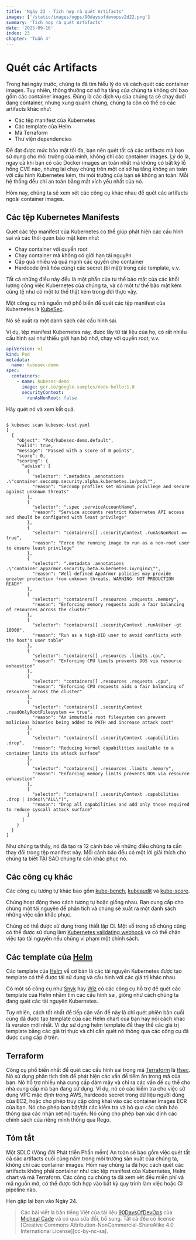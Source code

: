 ```yaml
---
title: 'Ngày 23 - Tích hợp rà quét Artifacts'
images: ['/static/images/ogps/90daysofdevopsv2d22.png']
summary: 'Tích hợp rà quét Artifacts'
date: '2025-09-16'
index: 23
chapter: 'Tuần 4'
---
```


<TOCInline toc={props.toc} asDisclosure />

# Quét các Artifacts

Trong hai ngày trước, chúng ta đã tìm hiểu lý do và cách quét các container images.
Tuy nhiên, thông thường cơ sở hạ tầng của chúng ta không chỉ bao gồm các container images. Đúng là các dịch vụ của chúng ta sẽ chạy dưới dạng container, nhưng xung quanh chúng, chúng ta còn có thể có các artifacts khác như:

- Các tệp manifest của Kubernetes
- Các template của Helm
- Mã Terraform
- Thư viện dependencies

Để đạt được mức bảo mật tối đa, bạn nên quét tất cả các artifacts mà bạn sử dụng cho môi trường của mình, không chỉ các container images.
Lý do là, ngay cả khi bạn có các Docker images an toàn nhất mà không có bất kỳ lỗ hổng CVE nào, nhưng lại chạy chúng trên một cơ sở hạ tầng không an toàn với cấu hình Kubernetes kém, thì môi trường của bạn sẽ không an toàn.
Mỗi hệ thống đều chỉ an toàn bằng mắt xích yếu nhất của nó.

Hôm nay, chúng ta sẽ xem xét các công cụ khác nhau để quét các artifacts ngoài container images.

## Các tệp Kubernetes Manifests

Quét các tệp manifest của Kubernetes có thể giúp phát hiện các cấu hình sai và các thói quen bảo mật kém như:

- Chạy container với quyền root
- Chạy container mà không có giới hạn tài nguyên
- Cấp quá nhiều và quá mạnh các quyền cho container
- Hardcode (mã hóa cứng) các secret (bí mật) trong các template, v.v.

Tất cả những điều này đều là một phần của tư thế bảo mật của các khối lượng công việc Kubernetes của chúng ta, và có một tư thế bảo mật kém cũng tệ như có một tư thế thật kém trong đời thực vậy.

Một công cụ mã nguồn mở phổ biến để quét các tệp manifest của Kubernetes là [KubeSec](https://kubesec.io/).

Nó sẽ xuất ra một danh sách các cấu hình sai.

Ví dụ, tệp manifest Kubernetes này, được lấy từ tài liệu của họ, có rất nhiều cấu hình sai như thiếu giới hạn bộ nhớ, chạy với quyền root, v.v.

```yaml
apiVersion: v1
kind: Pod
metadata:
  name: kubesec-demo
spec:
  containers:
    - name: kubesec-demo
      image: gcr.io/google-samples/node-hello:1.0
      securityContext:
        runAsNonRoot: false
```

Hãy quét nó và xem kết quả.

```shell

$ kubesec scan kubesec-test.yaml
[
  {
    "object": "Pod/kubesec-demo.default",
    "valid": true,
    "message": "Passed with a score of 0 points",
    "score": 0,
    "scoring": {
      "advise": [
        {
          "selector": ".metadata .annotations .\"container.seccomp.security.alpha.kubernetes.io/pod\"",
          "reason": "Seccomp profiles set minimum privilege and secure against unknown threats"
        },
        {
          "selector": ".spec .serviceAccountName",
          "reason": "Service accounts restrict Kubernetes API access and should be configured with least privilege"
        },
        {
          "selector": "containers[] .securityContext .runAsNonRoot == true",
          "reason": "Force the running image to run as a non-root user to ensure least privilege"
        },
        {
          "selector": ".metadata .annotations .\"container.apparmor.security.beta.kubernetes.io/nginx\"",
          "reason": "Well defined AppArmor policies may provide greater protection from unknown threats. WARNING: NOT PRODUCTION READY"
        },
        {
          "selector": "containers[] .resources .requests .memory",
          "reason": "Enforcing memory requests aids a fair balancing of resources across the cluster"
        },
        {
          "selector": "containers[] .securityContext .runAsUser -gt 10000",
          "reason": "Run as a high-UID user to avoid conflicts with the host's user table"
        },
        {
          "selector": "containers[] .resources .limits .cpu",
          "reason": "Enforcing CPU limits prevents DOS via resource exhaustion"
        },
        {
          "selector": "containers[] .resources .requests .cpu",
          "reason": "Enforcing CPU requests aids a fair balancing of resources across the cluster"
        },
        {
          "selector": "containers[] .securityContext .readOnlyRootFilesystem == true",
          "reason": "An immutable root filesystem can prevent malicious binaries being added to PATH and increase attack cost"
        },
        {
          "selector": "containers[] .securityContext .capabilities .drop",
          "reason": "Reducing kernel capabilities available to a container limits its attack surface"
        },
        {
          "selector": "containers[] .resources .limits .memory",
          "reason": "Enforcing memory limits prevents DOS via resource exhaustion"
        },
        {
          "selector": "containers[] .securityContext .capabilities .drop | index(\"ALL\")",
          "reason": "Drop all capabilities and add only those required to reduce syscall attack surface"
        }
      ]
    }
  }
]
```

Như chúng ta thấy, nó đã tạo ra 12 cảnh báo về những điều chúng ta cần thay đổi trong tệp manifest này. Mỗi cảnh báo đều có một lời giải thích cho chúng ta biết TẠI SAO chúng ta cần khắc phục nó.

## Các công cụ khác

Các công cụ tương tự khác bao gồm [kube-bench](https://github.com/aquasecurity/kube-bench), [kubeaudit](https://github.com/Shopify/kubeaudit) và [kube-score](https://github.com/zegl/kube-score).

Chúng hoạt động theo cách tương tự hoặc giống nhau. Bạn cung cấp cho chúng một tài nguyên để phân tích và chúng sẽ xuất ra một danh sách những việc cần khắc phục.

Chúng có thể được sử dụng trong thiết lập CI. Một số trong số chúng cũng có thể được sử dụng làm [Kubernetes validating webhook](https://kubernetes.io/docs/reference/access-authn-authz/extensible-admission-controllers/) và có thể chặn việc tạo tài nguyên nếu chúng vi phạm một chính sách.

## Các template của [Helm](https://helm.sh/)

Các template của [Helm](https://helm.sh/) về cơ bản là các tài nguyên Kubernetes được tạo template có thể được tái sử dụng và cấu hình với các giá trị khác nhau.

Có một số công cụ như [Snyk](https://snyk.io/) hay [Wiz](https://wiz.io/) có các công cụ hỗ trợ để quét các template của Helm nhằm tìm các cấu hình sai, giống như cách chúng ta đang quét các tài nguyên Kubernetes.

Tuy nhiên, cách tốt nhất để tiếp cận vấn đề này là chỉ quét phiên bản cuối cùng đã được tạo template của các Helm chart của bạn hay nói cách khác là version mới nhất. Ví dụ: sử dụng helm template để thay thế các giá trị template bằng các giá trị thực và chỉ cần quét nó thông qua các công cụ đã được cung cấp ở trên.

## Terraform

Công cụ phổ biến nhất để quét các cấu hình sai trong mã [Terraform](https://www.terraform.io/) là [tfsec](https://github.com/aquasecurity/tfsec).
Nó sử dụng phân tích tĩnh để phát hiện các vấn đề tiềm ẩn trong mã của bạn.
Nó hỗ trợ nhiều nhà cung cấp đám mây và chỉ ra các vấn đề cụ thể cho nhà cung cấp mà bạn đang sử dụng.
Ví dụ, nó có các kiểm tra cho việc sử dụng VPC mặc định trong AWS, hardcode secret trong dữ liệu người dùng của EC2, hoặc cho phép truy cập công khai vào các container images ECR của bạn.
Nó cho phép bạn bật/tắt các kiểm tra và bỏ qua các cảnh báo thông qua các nhận xét nội tuyến.
Nó cũng cho phép bạn xác định các chính sách của riêng mình thông qua Rego.

## Tóm tắt

Một SDLC (Vòng đời Phát triển Phần mềm) An toàn sẽ bao gồm việc quét tất cả các artifacts cuối cùng nằm trong môi trường sản xuất của chúng ta, không chỉ các container images.
Hôm nay chúng ta đã học cách quét các artifacts không phải container như các tệp manifest của Kubernetes, Helm chart và mã Terraform. Các công cụ chúng ta đã xem xét đều miễn phí và mã nguồn mở, có thể được tích hợp vào bất kỳ quy trình làm việc hoặc CI pipeline nào.

Hẹn gặp lại bạn vào Ngày 24.

> Các bài viết là bản tiếng Việt của tài liệu [90DaysOfDevOps](https://github.com/MichaelCade/90DaysOfDevOps/tree/main/2023/Days) của [Micheal Cade](https://twitter.com/MichaelCade1) và có qua sửa đổi, bổ sung. Tất cả đều có license [Creative Commons Attribution-NonCommercial-ShareAlike 4.0 International License][cc-by-nc-sa].
